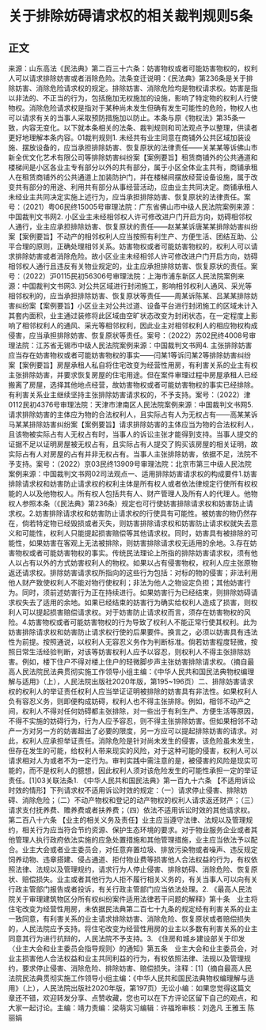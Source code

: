 # 关于排除妨碍请求权的相关裁判规则5条
## 正文
来源：山东高法《民法典》第二百三十六条：妨害物权或者可能妨害物权的，权利人可以请求排除妨害或者消除危险。法条变迁说明：《民法典》第236条是关于排除妨害、消除危险请求权的规定。排除妨害、消除危险均是物权请求权。妨害是指以非法的、不正当的行为，包括施加无权施加的设施，影响了特定物的权利人行使物权。消除危险请求权是指对于某种尚未发生但确有发生可能性的危险，物权人也可以请求有关的当事人采取预防措施加以防止。本条与原《物权法》第35条一致，内容无变化。以下就本条相关的法条、裁判规则和司法观点予以整理，供读者更好地理解本条内容。01裁判规则1. 未经共有业主同意在商铺外公共区域加装设施、摆放设备的，应当承担排除妨害、恢复原状的法律责任——关某某等诉佛山市新全优文化艺术有限公司等排除妨害纠纷案【案例要旨】租赁商铺外的公共通道和楼梯间是小区各业主专有部分以外的共有部分，属于小区全体业主共有，商铺承租人在租赁商铺外的公共通道上加装防护门，并在楼梯间摆放经营设备设施，属于改变共有部分的用途、利用共有部分从事经营活动，应由业主共同决定。商铺承租人未经业主共同决定实施上述行为，应当承担排除妨害、恢复原状的法律责任。案号：（2021）粤06民终15005号审理法院：广东省佛山市中级人民法院案例来源：中国裁判文书网2. 小区业主未经相邻权人许可修改进户门开启方向，妨碍相邻权人通行，业主应承担排除妨害、恢复原状的责任——赵某某诉唐某某排除妨害纠纷案【案例要旨】不动产的相邻权利人应当按照有利生产、方便生活、团结互助、公平合理的原则，正确处理相邻关系。妨害物权或者可能妨害物权的，权利人可以请求排除妨害或者消除危险。故小区业主未经相邻人许可修改进户门开启方向，妨碍相邻权人通行且违反有关物业规定的，业主应承担排除妨害、恢复原状的责任。案号：（2022）沪0115民初56306号审理法院：上海市浦东新区人民法院案例来源：中国裁判文书网3. 对公共区域进行封闭施工，影响相邻权利人通风、采光等相邻权利的，应当承担排除妨害、恢复原状等责任——周某诉陈某、吕某某排除妨害纠纷案【案例要旨】小区业主对公共过道、设备平台进行封闭施工的区域未计入其套内面积，业主通过装修将此区域由空旷状态改变为封闭状态，在一定程度上影响了相邻权利人的通风、采光等相邻权利，因此业主对相邻权利人的相应物权构成侵害，应当承担排除妨害、恢复原状等责任。案号：（2022）苏02民终4008号审理法院：江苏省无锡市中级人民法院案例来源：中国裁判文书网4. 主张排除妨害应当存在妨害物权或者可能妨害物权的事实——闫某1等诉闫某2等排除妨害纠纷案【案例要旨】房屋承租人私自将住宅改变为经营性用房，有利害关系的业主有权主张排除妨害，并要求恢复房屋的住宅用途。但在案件审理过程中房屋承租人已经搬离了房屋，选择其他地点经营，故妨害物权或者可能妨害物权的事实已经排除。有利害关系业主继续坚持主张排除妨害请求权的，不予支持。案号：（2022）津0112民初4376号审理法院：天津市津南区人民法院案例来源：中国裁判文书网5. 请求排除妨害的主体应为物的合法权利人，且实际占有人为无权占有——高某某诉马某某排除妨害纠纷案【案例要旨】请求排除妨害的主体应当为物的合法权利人，且该物被实际占有人无权占有时，当事人的诉讼主张才能得到支持。当事人提交的证据不足以证明房屋被无权占有，且实际占有人提交了购买该房屋的相关证明，故实际占有人对房屋的占有并非无权占有。当事人主张排除妨害，依据不足，法院不予支持。案号：（2022）京03民终13909号审理法院：北京市第三中级人民法院案例来源：中国裁判文书网02司法观点一、适用排除妨害请求权的构成要件1.妨害排除请求权和妨害防止请求权的权利主体是所有权人或者依法律规定行使所有权权能的人以及他物权人。所有权人包括共有人、财产管理人及所有人的代理人。他物权人参照本条（《民法典》第236条）规定也可行使妨害排除请求权和妨害防止请求权。2.妨害排除请求权和妨害防止请求权的行使具有可能性。被妨害的物仍然存在，倘若特定物已经毁损或者灭失，则妨害排除请求权和妨害防止请求权就失去意义和可能性，权利人只能提起损害赔偿等其他请求权。同时，妨害具有被排除的可能性，如果妨害在客观上无法被排除，则妨害排除请求权无适用的余地。3.存在妨害物权或者可能妨害物权的事实。传统民法理论上所指的排除妨害请求权，须有他人以占有以外的方式妨害权利人的物权。如果以占有侵害物权，权利人应主张原物返还请求权。排除妨害请求权所指向的这些行为包括：对标的物的侵害；非法利用他人财产致使权利人不能对物行使权利；非法为他人之物设定负担；其他妨害行为。同时，须前述妨害行为正在持续进行。如果妨害行为已经结束，则排除妨碍请求权失去了适用的余地。如果已经结束的妨害行为确实给权利人造成了损害，则权利人可以提起损害赔偿请求权。对于妨害防止请求权而言，须存在妨害物权的风险。4.妨害物权或者可能妨害物权的行为导致了权利人不能正常行使其权利。此为妨害排除请求权和妨害防止请求权行使的后果要件。换言之，必须以妨害具有违法性为前提。按照通说，以权利人无容忍义务作为判断标准。倘若妨害程度轻微，按照日常生活经验判断，对该等妨害权利人应予以容忍，则权利人不得主张排除妨害。例如，楼下住户不得对楼上住户的轻微脚步声主张妨害排除请求权。（摘自最高人民法院民法典贯彻实施工作领导小组主编：《中华人民共和国民法典物权编理解与适用》（上），人民法院出版社2020年版，第195~196页）二、排除妨害请求权的权利人的举证责任权利人应当举证证明被排除的妨害具有非法性。如果权利人负有容忍义务，则即便构成妨碍，权利人也不得主张排除。例如，相邻不动产之间，权利人不得对任何妨碍都主张排除，对一些出于有利生产、方便生活等原因，不得不实施的妨碍行为，行为人应予容忍，则不得主张排除妨害。但如果相邻不动产一方对另一方的妨害超出了必要的限度，另一方应可以提起排除妨害的请求。对此，权利人应承担举证责任。消除危险是针对尚未发生的侵害，该危险虽未发生，但存在发生的可能，给权利人带来现实的风险，对于这种可能的侵害，权利人可以请求相对人为或者不为一定行为。审判实践中需注意的是，被侵害的风险是现实可能的，而不是权利人的臆想，因此权利人须对该危险发生的可能性承担一定的举证责任。[1]03关联法条1. 《中华人民共和国民法典》第一百九十六条 【不适用诉讼时效的情形】下列请求权不适用诉讼时效的规定：（一）请求停止侵害、排除妨碍、消除危险；（二）不动产物权和登记的动产物权的权利人请求返还财产；（三）请求支付抚养费、赡养费或者扶养费；（四）依法不适用诉讼时效的其他请求权。第二百八十六条 【业主的相关义务及责任】业主应当遵守法律、法规以及管理规约，相关行为应当符合节约资源、保护生态环境的要求。对于物业服务企业或者其他管理人执行政府依法实施的应急处置措施和其他管理措施，业主应当依法予以配合。业主大会或者业主委员会，对任意弃置垃圾、排放污染物或者噪声、违反规定饲养动物、违章搭建、侵占通道、拒付物业费等损害他人合法权益的行为，有权依照法律、法规以及管理规约，请求行为人停止侵害、排除妨碍、消除危险、恢复原状、赔偿损失。业主或者其他行为人拒不履行相关义务的，有关当事人可以向有关行政主管部门报告或者投诉，有关行政主管部门应当依法处理。2. 《最高人民法院关于审理建筑物区分所有权纠纷案件适用法律若干问题的解释》第十条　业主将住宅改变为经营性用房，未依据民法典第二百七十九条的规定经有利害关系的业主一致同意，有利害关系的业主请求排除妨害、消除危险、恢复原状或者赔偿损失的，人民法院应予支持。将住宅改变为经营性用房的业主以多数有利害关系的业主同意其行为进行抗辩的，人民法院不予支持。3. 《住房和城乡建设部关于印发〈业主大会和业主委员会指导规则〉的通知》第五条　业主大会和业主委员会，对业主损害他人合法权益和业主共同利益的行为，有权依照法律、法规以及管理规约，要求停止侵害、消除危险、排除妨害、赔偿损失。注释：[1]（摘自最高人民法院民法典贯彻实施工作领导小组主编：《中华人民共和国民法典物权编理解与适用》（上），人民法院出版社2020年版，第197页）无讼小编：如果您觉得这篇文章还不错，欢迎转发分享、点赞收藏，您也可以在下方评论区留下自己的观点，和大家一起讨论。主编：靖力责编：梁萌实习编辑：许福玲审核：刘逸凡 王雅玉 陈丽娟